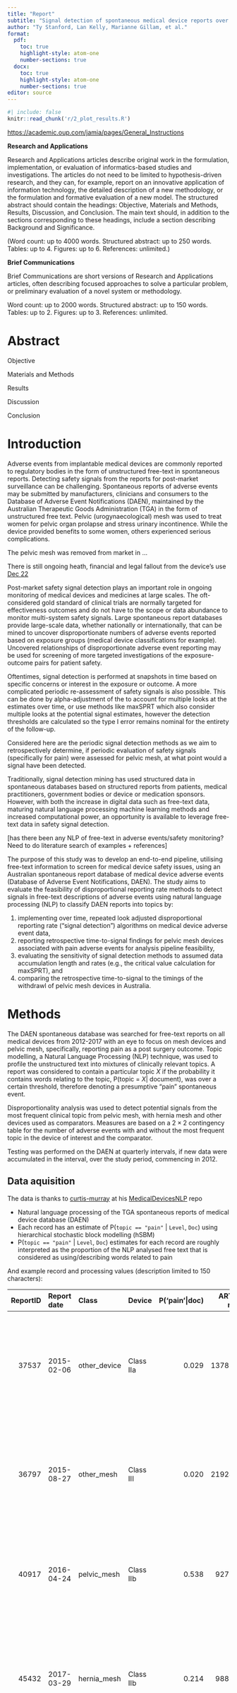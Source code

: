 ```yaml
---
title: "Report"
subtitle: "Signal detection of spontaneous medical device reports over time accounting for multiple comparisons"
author: "Ty Stanford, Lan Kelly, Marianne Gillam, et al."
format:
  pdf:
    toc: true
    highlight-style: atom-one
    number-sections: true
  docx:
    toc: true
    highlight-style: atom-one
    number-sections: true 
editor: source
---
```



<!-- highlight-style supported themes: arrow, pygments, tango, espresso, zenburn, kate, monochrome, breezedark, haddock, atom-one, ayu, breeze, dracula, github, gruvbox, monokai, nord, oblivion, printing, radical, solarized, and vim. -->


```R
#| include: false
knitr::read_chunk('r/2_plot_results.R')
```


\newpage

[https://academic.oup.com/jamia/pages/General_Instructions](https://academic.oup.com/jamia/pages/General_Instructions)

**Research and Applications**

Research and Applications articles describe original work in the formulation, implementation, or evaluation of informatics-based studies and investigations. The articles do not need to be limited to hypothesis-driven research, and they can, for example, report on an innovative application of information technology, the detailed description of a new methodology, or the formulation and formative evaluation of a new model. The structured abstract should contain the headings: Objective, Materials and Methods, Results, Discussion, and Conclusion. The main text should, in addition to the sections corresponding to these headings, include a section describing Background and Significance.

(Word count: up to 4000 words.
Structured abstract: up to 250 words.
Tables: up to 4.
Figures: up to 6.
References: unlimited.)


**Brief Communications**

Brief Communications are short versions of Research and Applications articles, often describing focused approaches to solve a particular problem, or preliminary evaluation of a novel system or methodology.

Word count: up to 2000 words.
Structured abstract: up to 150 words.
Tables: up to 2.
Figures: up to 3.
References: unlimited.



# Abstract

Objective

Materials and Methods

Results

Discussion 

Conclusion


\newpage

# Introduction

Adverse events from implantable medical devices are commonly reported to regulatory bodies in the form of unstructured free-text in spontaneous reports. 
Detecting safety signals from the reports for post-market surveillance can be challenging. 
Spontaneous reports of adverse events may be submitted by manufacturers, clinicians and consumers to the Database of Adverse Event Notifications (DAEN), maintained by the Australian Therapeutic Goods Administration (TGA) in the form of unstructured free text. 
Pelvic (urogynaecological) mesh was used to treat women for pelvic organ prolapse and stress urinary incontinence. 
While the device provided benefits to some women, others experienced serious complications. 

The pelvic mesh was removed from market in ...

There is still ongoing heath, financial and legal fallout from the device's use [Dec 22](https://www.abc.net.au/news/2022-12-04/mesh-implant-class-action-shine-lawyers-payout-dispute/101728850) 




Post-market safety signal detection plays an important role in ongoing monitoring of medical devices and medicines at large scales. The oft-considered gold standard of clinical trials are normally targeted for effectiveness outcomes and do not have to the scope or data abundance to monitor multi-system safety signals. Large spontaneous report databases provide large-scale data, whether nationally or internationally, that can be mined to uncover disproportionate numbers of adverse events reported based on exposure groups (medical device classifications for example). Uncovered relationships of disproportionate adverse event reporting may be used for screening of more targeted investigations of the exposure-outcome pairs for patient safety.

Oftentimes, signal detection is performed at snapshots in time based on specific concerns or interest in the exposure or outcome. A more complicated periodic re-assessment of safety signals is also possible. This can be done by alpha-adjustment of the  to account for multiple looks at the estimates over time, or use methods like maxSPRT which also consider multiple looks at the potential signal estimates, however the detection thresholds are calculated so the type I error remains nominal for the entirety of the follow-up.  

Considered here are the periodic signal detection methods as we aim to retrospectively determine, if periodic evaluation of safety signals (specifically for pain) were assessed for pelvic mesh, at what point would a signal have been detected.

Traditionally, signal detection mining has used structured data in spontaneous databases based on structured reports from patients, medical practitioners, government bodies or device or medication sponsors. However, with both the increase in digital data such as free-text data, maturing natural language processing machine learning methods and increased computational power, an opportunity is available to leverage free-text data in safety signal detection. 

[has there been any NLP of free-text in adverse events/safety monitoring? Need to do literature search of examples + references]

The purpose of this study was to develop an end-to-end pipeline, utilising free-text information to screen for medical device safety issues, using an Australian spontaneous report database of medical device adverse events (Database of Adverse Event Notifications, DAEN). The study aims to evaluate the feasibility of disproportional reporting rate methods to detect signals in free-text descriptions of adverse events using natural language processing (NLP) to classify DAEN reports into topics by:

1.	implementing over time, repeated look adjusted disproportional reporting rate (“signal detection”) algorithms on medical device adverse event data,
2.	reporting retrospective time-to-signal findings for  pelvic mesh devices associated with pain adverse events for analysis pipeline feasibility,
3.	evaluating the sensitivity of signal detection methods to assumed data accumulation length and rates (e.g., the critical value calculation for maxSPRT), and
4.	comparing the retrospective time-to-signal to the timings of the withdrawl of pelvic mesh devices in Australia.






\newpage

# Methods




The DAEN spontaneous database was searched for free-text reports on all medical devices from 2012-2017 with an eye to focus on mesh devices and pelvic mesh, specifically, reporting pain as a post surgery outcome. 
Topic modelling, a Natural Language Processing (NLP) technique, was used to profile the unstructured text into mixtures of clinically relevant topics. 
A report was considered to contain a particular topic $X$ if the probability it contains words relating to the topic, P(topic = $X$| document), was over a certain threshold, therefore denoting a presumptive "pain" spontaneous event.


Disproportionality analysis was used to detect potential signals from the most frequent clinical topic from pelvic mesh, with hernia mesh and other devices used as comparators. Measures are based on a $2 {\times} 2$ contingency table for the number of adverse events with and without the most frequent topic in the device of interest and the comparator. 

Testing was performed on the DAEN at quarterly intervals, if new data were accumulated in the interval, over the study period, commencing in 2012. 






## Data aquisition

The data is thanks to [curtis-murray](https://github.com/curtis-murray) at his [MedicalDevicesNLP](https://github.com/curtis-murray/MedicalDevicesNLP) repo

* Natural language processing of the TGA spontaneous reports of medical device database (DAEN)
* Each record has an estimate of P(`topic == "pain"` | `Level`, `Doc`) using hierarchical stochastic block modelling (hSBM)
* P(`topic == "pain"` | `Level`, `Doc`) estimates for each record are roughly interpreted as the proportion of the NLP analysed free text that is considered as using/describing words related to pain

And example record and processing values (description limited to 150 characters):

| ReportID|Report date |Class        |Device    | P('pain'&#124;doc)| ARTG no.|Event     |Source              |Event type |Description   |
|---:|:---|:---|:---|----:|----:|:---|:---|:---|:------|
|     37537|2015-02-06  |other_device |Class IIa |              0.029|   137859|Injury    |Industry            |Mechanical |Patient admitted for routine SFA angioplasty. The physician had completed the procedure without incident and had withdrawn the balloon catheter fro... |
|     36797|2015-08-27  |other_mesh   |Class III |              0.020|   219240|Injury    |Industry            |Material   |3 weeks post-op, patient contacted the surgeon saying that the wound was opening, and she could see the implant. The patient sent photos, and there... |
|     40917|2016-04-24  |pelvic_mesh  |Class IIb |              0.538|    92718|Injury    |Consumer            |Other      |Have had pelvic pain, pain with sex incontinence with bowel and bladder, cannot sit, walk, stand on feet for extended time.                            |
|     45432|2017-03-29  |hernia_mesh  |Class IIb |              0.214|    98833|Injury    |Consumer            |Other      |Atrium mesh implanted in my abdomen. Severe right sided abdominal pain ongoing. Also had further surgery to repair hernia due to reoccurrence of he... |
|     44402|2017-12-01  |other_device |Class III |              0.000|   149128|No Injury |Other               |Other      |Sponsor distributed a Customer Letter dated 20th December 2016 announcing the immediate discontinuation of their CE-marked Umbilical Vessel Cathete... |
|     45624|2017-12-04  |other_device |Class 1   |              0.000|   121950|No Injury |Health Professional |Mechanical |Operating table started tilting patient on its own during procedure. Emergency stop button pressed - table stopped briefly and began to tilt patien... |
|     45265|2017-12-18  |other_device |Class IIb |              0.250|   177101|Injury    |Industry            |Other      |Pain, possible rupture and swelling around prosthesis.                                                                                                 |



\newpage





## Analysis data


Signal detection of disproportionate adverse events (AEs) will often have tabulated count data accumulated over time. The data at time point $t$ can be summarised as below:

|         | AE(s) $\in Y$| AE(s) $\in \bar{Y}$ |
|:--------|---------:|----------:|
|Target exposure|       $a_t$|        $b_t$|
|Comparator exposure|       $c_t$|        $d_t$|

where

* AE(s) $Y$ is the set of AEs (or singular AE) of interest, 
* AE(s) $\bar{Y}$ is the complementary set to the AEs of interest, 
* *Target exposure* is the medical device(s) of interest,  
* *Comparator exposure* is the medical devices to which the *Target exposure* is being compared, and 
* $a_t$, $b_t$, $c_t$ and $d_t$ (all $\in \mathbb{Z}^{+}$) are the respective counts of AEs recorded up until (i.e., cumulative) time $t$.

In the motivating example of the pelvic mesh device, the contingency table can be written more specifically as


|         | Pain AEs | Not pain AEs  |
|:--------|---------:|----------:|
|Pelvic mesh|       $a_t$|        $b_t$|
|Comparator exposure|       $c_t$|        $d_t$|


where 

* *AEs pain* is the count of AEs that contain "pain" themes greater or equal to some pre-specified threshold $p_t \in (0,1)$ as estimated by the hSBM (that is, $P(\texttt{topic == "pain"} | \texttt{Level, Doc}) \geq p_t$), and
* *Comparator exposure* can be any relevant set of medical devices to compare the pelvic mesh to (e.g., hernia mesh or all other mesh devices or all other devices).

## Signal detection over time

We will consider the three signal detection statistics below:

* Proportional reporting ratio (PRR),
* Bayesian Confidence Propagation Neural Network Information Component (BCPNN IC with MCMC CIs), and
* the maxSPRT statistic


As signal detection is being undertaken repeatedly as data are being accumulated, alpha spending needs to be considered. The below table classifies the aforementioned signal detection methods by their null hypothesis as well as how they control for the family-wise error rate (FWER).


| Method | Null hypothesis        |  FWER adjustment |
|:--------|---------:|----------:|
| PRR | Ratio of pain AEs to all AEs in target and comparator groups has a ratio of 1 | PRR with $\alpha$-spending scheme | 
|BCPNN IC |Independence of pain AEs and target group (based on marginal counts) |        IC with $\alpha$-spending scheme| 
| maxSPRT (binary, group sequential)  | Log-likelihood ratio test statistic below null derived threshold | (built in) |


We will demonstrate how the group sequential binary maxSPRT, as described in previous work, is equivalent to a natively FWER-controlled PRR method of signal detection using the log-likelihood ratio test for significance.



Methods used included the Bayesian Confidence Propagation Neural Network (BCPNN) and the maximised Sequential Probability Ratio Test (maxSPRT) which accounted for multiple testing through alpha spending. The BCPNN was used with and without adjusting for multiple testing. The test statistic for BCPNN is the information criterion (IC) which represents the log2 of the ratio of observed to expected adverse events (0 under the null hypothesis of no association between the topic and pelvic mesh).

maxSPRT was developed for near continuous sequential monitoring (called “group sequential” when monitored at discrete time points or after set accumulations of events), maintaining the correct overall alpha level. The test statistic is based on the maximized (log-)likelihood ratio statistic which uses the observed and expected (under the null hypothesis) reporting ratio assuming binomial adverse event accumulation. The critical value of the likelihood ratio statistic is determined by the 100(1-α)% quantile of possible likelihood ratio statistics from binomial adverse event counts under the null hypothesis over the entire group sequential follow-up.






### Proportional reporting ratio (PRR) 


The PRR estimate is calculated  

$$
\widehat{\text{PRR}}_t = \frac{\frac{a_t}{a_t + b_t}}{\frac{c_t}{c_t+d_t}}.
$$
In the context of signal detection, an elevated proportional reporting ratio is of concern. Therefore the one-sided hypothesis test $H_0: \text{PRR} \leq 1$ (proportional reporting of the target is less than the comparator) is used and is not rejected until

$$
\widehat{\text{PRR}}_t 
{\times}
\exp \left\{{- Z_{\alpha}^{*}  \sqrt{\frac{1}{a_t} + \frac{1}{a_t + b_t} + \frac{1}{c_t} + \frac{1}{c_t+d_t}}}\right\} > 1
$$

at the $\alpha$ level where $Z_{\alpha}^{*}$ is the $(1-\alpha)^{\text{th}}$ quantile of the standard normal distribution. The above threshold is equivalent to the lower bound of the approximate $100(1-2\alpha)$\% confidence interval for a standard two-sided hypothesis test.





###  Bayesian Confidence Propagation Neural Network (BCPNN) Information Component (IC)

The Information Component (IC) statistic is an estimate of the observed-to-expected ratio of the number of target exposure AEs of interest on the log${}_2$-scale under independence between the target exposure and AEs of interest based on information theory [(Bate et al., 1998)](https://doi.org/10.1007/s002280050466)
$$
\text{IC}_{XY} = \log_2 \frac{P_{X, Y}(a_t + b_t,a_t + c_t)}{P_X(a_t + b_t) P_Y(a_t + c_t)}
$$
where $P_X(X=x)$ denotes the marginal probability of an observed count $x$ for the target exposure, $P_Y(Y=y)$ denotes the marginal probability of an observed count $y$ for the AE of interest, and $P_{X,Y}(X=x, Y=y)$ denotes the joint probability.

The BCPNN IC of [Noren et al. (2006)](https://doi.org/10.1002/sim.2473) uses a Bayesian inference based *maximum a posteriori* (m.a.p.) central estimate of the IC,  
$$
\widehat{\text{IC}}_t = \log_2 \frac{\text{E}\left[ \hat{p}_a \right]}{\text{E}\left[ \hat{p}_a + \hat{p}_b\right]\text{E}\left[ \hat{p}_a + \hat{p}_c\right]}
$$

where $p_a$, $p_b$ and $p_c$ are the (assumed constant over time) underlying probabilities of the multinomial-distributed observed events $a_t$, $b_t$ and $c_t$, respectively ($p_d$ corresponding to the count $d_t$ also included). The underlying probabilities are modelled using Dirichlet priors resulting in a Dirichlet posterior distribution. The one-sided null hypothesis of the joint probability target exposure and AEs of interest is equal or less than the marginal products ($H_0: \text{IC}_t \leq 0$) can be rejected when the $\alpha$ quantile of the Markov Chain Monte Carlo (MCMC) empirical distribution is greater than 0. Similarly to the rejection rule for the PRR, this threshold corresponds to the lower bound of the $100(1-2\alpha)$\% equal-tailed credible region in a two-sided hypothesis test.



### maxSPRT

[Kulldorff et al. (2011)](https://doi.org/10.1080/07474946.2011.539924) outlined that the relative risk (RR) at a given point-in-time for accumulated binary data (that is, "success"/"failure" events or AE of interest or not) of a target group relative to a comparator has the maximum likelihood estimate of 

$$
\widehat{\text{RR}} = z \frac{C_n}{n - C_n}
$$

where 

* $z$ is the ratio of the total AEs for the comparator to the total AEs for the target,
* $C_n$ is the count of target exposure AEs in $X$,
* $n$ is the count of all AEs in $X$ (target and comparator exposure), and
* $n - C_n$ is therefore the count of comparator exposure AEs in $X$.

In the context of our data, the values $z$, $C_n$ and $n$ are the quantities $\frac{c_t + d_t}{a_t + b_t}$, $a_t$ and $a_t + c_t$, respectively, at time $t$.

Therefore the RR maximum likelihood estimate at time $t$ can be re-written
$$
\begin{aligned}
\widehat{\text{RR}}_t 
&= 
\frac{c_t + d_t}{a_t + b_t} \times \frac{a_t}{c_t}
\\
&= 
\frac{\frac{1}{a_t + b_t}}{\frac{1}{c_t + d_t}} \times \frac{a_t}{c_t}
\\
&= 
\frac{\frac{a_t}{a_t + b_t}}{\frac{c_t}{c_t + d_t}} 
\\
\end{aligned}
$$
which is the PRR estimate at time $t$ as before.

The (maximised) log-likelihood ratio statistic of $\widehat{\text{PRR}}_t$ (equivalently, $\widehat{\text{RR}}_t$) can be determined calculated as

$$
\text{LLR}_t = 
a_t  \ln \left(\frac{a_t}{a_t + c_t}\right) + 
c_t  \ln \left(\frac{c_t}{a_t + c_t} \right) - 
a_t  \ln\left(\frac{a_t + b_t}{a_t + b_t +c_t + d_t}\right) - 
c_t \ln\left(\frac{c_t + d_t}{a_t + b_t + c_t + d_t}\right)
$$

The maxSPRT test is considered significant when $LLR_t$ is greater than the pre-computed critical value which is the $100(1-\alpha)$\% percentile of the  $LLR_t$ values generated under the null hypothesis $\text{RR}_t = 1$ for group sequential looks at the data $t = t_1, t_2, \ldots, t_k$. The CV can either be computed using the 95th percentile of $LLR_t$ values with the exact joint binomial probabilities over $k$ looks of the data accumulation under the null hypothesis, or by MCMC sampling of binomial event accumulation (and associated $LLR_t$ values) to approximate the $LLR$ distribution when the exact CV computation is computationally intractable.\footnote{The \texttt{Sequential} R package exact CV function suggests "not using values greater than 1000" in regards to the total events to potentially be observed over the follow-up.}


\newpage


## Analysis choices


A large unknown what threshold should be used to dichotomise P(`topic == "pain"` |  `Doc`) into pain and non-pain spontaneous event report. 
The threshold can roughly be interpreted as the proportion of the spontaneous event report free text relates to "pain" topics. 
It is a balancing act, likely with some "safe zone", to choose a threshold high enough that false-positive pain reports don't occur too frequently to induce noise or bias that might exist between the two device groups being compared, and also importantly a threshold low enough that pain events are not missed with false negatives and having the flow on effect of not having enough events of interest to sufficiently power the disproportionality statistics.
From pilot feasibility exploration, the thresholds considered were from 0.5\% to 10\% of the free text, i.e., using thresholds $e_{topic} = \left\{0.005, 0.010, ..., 0.100 \right\}$.
Further complicating matters, it should be noted, optimal P(`topic == "pain"` | `Doc`) thresholds may be different for differing event topics, however, we only consider the pain topic in this study.

We choose to perform the analysis group sequential analysis at quarterly time points as this is a reasonable accumulation of events in the Australian specific data source and represents a data accumulation interval feasible for large scale medical device safety monitoring given the computational and pipeline complexity of NLP of the free text and downstream analysis.

There are a vast amount of options in choosing an alpha-spending function to use with the BCPNN IC (lower) confidence interval calculations. However, we have chosen the widely used exponential spending function (Anderson and Clark, 2009) with $\nu = \frac{1}{2}$ because of its wide use and reasonable proporties.

The statistical analysis enumerates the following choices:

* comparator: pelvic mesh is compared to a range of specific (hernia mesh) to less specific (all other devices) comparator groups to characterise analysis performance,
* pain topic threshold, and
* competing signal detection methods in alpha-spend adjusted BCPNN IC calculations and maxSPRT.

\footnote{
Anderson KM and Clark JB (2009), Fitting spending functions. Statistics in Medicine; 29:321-327.
Jennison C and Turnbull BW (2000), Group Sequential Methods with Applications to Clinical Trials. Boca Raton: Chapman and Hall.
Lan, KKG and DeMets, DL (1983), Discrete sequential boundaries for clinical trials. Biometrika; 70:659-663.
}

## Software and code availability


All analysis was performed in R (version X.Y.Z) with the assistance of the `Sequential` (ref) and `EmpiricalCalibration` (ref) packages for maxSPRT threshold calculation. All data and code is available at https://github.com/tystan/mesh-sig-detect.




\newpage


# Results

A summary depiction of the NLP processed data is shown in Figure 1. All spontaneous reports (n= ) were partitioned by device type as either pelvic mesh, hernia mesh, other mesh or other devices. Pelvic mesh had the highest proportion of reports that included the word "pain" in the free text, followed by other and hernia mesh. The stacked and stratified histograms in Figure 1 depict the NLP estimated P(pain|doc) distributions. Pelvic mesh had the largest proportion of non-0 estimated P(pain|doc) values when "pain" was used in the free-text. Notably, other mesh had a similar proportion of non-0 estimated P(pain|doc) values when "pain" wasn't used in the free-text. It is worth remarking that these are the summary data at the conclusion of data follow-up in 2017 so the accumulation of data may not show such stark difference in pain adverse events (whether literal "pain" text or P(pain|doc) estimated) between the device categories.



![Frequency of pain topic in pelvic, hernia and other mesh and other devices.](fig/pain_topic_dist.png){}



```R
#| include: false
```



```R
#| include: false
```

To illustrate the quarterly accumulation of spontaneous report data, Table 5 is a snippet (each quarter up to $t=$ 2015-Q1) of the cumulative number of pelvic mesh reports with $P(pain|doc) \geq 0.05 = p_t$  and $P(pain|doc) < 0.05$, labelled $a_t$ and $b_t$ respectively, as well as the cumulative number of hernia mesh reports with $P(pain|doc) \geq 0.05$  and $P(pain|doc) < 0.05$, similarly labelled $c_t$ and $d_t$ . Each row of the table can be considered the cumulative $2 {\times} 2$ contingency at time $t$. It is notable the number of presumptive pain related adverse events in pelvic mesh spontaneous reports ($a_t$) increased sharply in Q4 2014 compared with the previous quarter. This pattern was consistent across the various thresholds $p_t$ considered in the analyses. [Include the reason this might be the case here]. 


```R
#| echo: false
#| results: 'asis'
#| tbl-cap: "Cumulative quarterly AE counts of pelvic mesh ($a_t$ is pain topic count) compared to hernia mesh ($c_t$ is pain topic count) using a pain topic threshold of 0.05."
```






While not the values used for determining significance, Figure 2 demonstrates the statistics, termed here as "reporting ratio statistics", over the follow-up period that are most likely the familiar signal detection estimates to the reader. The specific comparison seen is for pelvic mesh (target) vs hernia mesh (comparator) for four different $p_t$ thresholds. 
The RR estimates for maxSPRT and PRR methods are of course identical, the methods differ in using the LRT and Wald tests respectively.
The IC statistic is not directly comparable to RR, it does share similarities in that values above the null value of 0 (on the log2 scale) represent disproportionate reporting rate in the cohort of interest. Plotted however is $2^IC$ as this is a ratio-scale statistic that can be more easily compared to a RR. Note these reporting ratio statistics are not affected by multiple comparison adjustment.


Vertical lines are when H0 is rejected for the various methods which don't necessarily coincide with the largest reporting ratio estimate but with the testing procedure used.
<!-- The vertical black lines in Figure 2 depict when a significance was reached for each method, all but one occurring at Q4 2014 time point as commented on previously.  -->
Significance was reached at the same time for all methods (last quarter of 2014), except  for the PRR method at the 0.08 threshold which was a delayed an additional quarter.
The jumps in the reporting ratios were larger for larger thresholds, however it should be noted higher thresholds stopped reporting ratios being estimated until further into the follow up because less spontaneous report free text records are classified as pain events as a result of elevated estimated probability criteria (threshold). 

(include a 2^IC vs RR numeric example here to compare reporting ratios)


The columns of Figure 2 depict increasing pain topic thresholds. Within each threshold, the reporting ratio  estimates are reasonably stable after some initial fluctuation as a result of the uncertainty discrete nature of the data accumulated over time. However, the RR estimates for the larger thresholds show a general increase in the reporting ratio estimates over time. Interestingly, this is not the case for the BCPNN which actually decreases for the 0.08 threshold from 2016 onward. Common to all methods though are increased reporting ratio estimates for larger thresholds within their respective method suggesting that larger P(topic = "pain"| document) are more frequent in the pelvic mesh group. This higher threshold comes with a cost, that the higher barrier to pain events means insufficient data are available to produce a reporting ratio estimate early in the data accumulation. Further demonstrating competing constraints of a threshold low enough to detect sufficient presumptive pain events but high enough (specific enough) to discriminate between non-pain and pain events.






```R
#| echo: false
#| fig.width: 12
#| fig.height: 7
#| fig-cap: "Reporting ratio estimates for the pelvic mesh v hernia mesh comparison over time for the three signal detection methods at different pain topic thresholds."
```

Figure 3 shows how significance is determined for the three methods over time and for various comparisons (a fixed $p_t = 0.04$ is used). Similarly to Figure 2, the vertical lines shows when significance is reached. The CV values for each maxSPRT analysis for the different comparators are different (values here), although not obvious from the graph. Also note that the LLR values have been truncated when exceeding 30 to not dominate the y-axis scaling. 

The Hernia mesh v Other mesh group in the final column servea a negative control as it is not expected to produce a significant signal. Indeed no signal detection method reaches significance for this comparison.

Significance is reached in all methods when hernia mesh is the target. However the comparisons hernia mesh vs pelvic mesh and hernia mesh vs pelvic/other mesh rejected the null hypothesis a year later than the hernia mesh vs pelvic/other mesh/other devices comparison. This may be a result of difference safety profiles for non-mesh devices in the comparator counts ($c_t$ and $d_t$). Consideration needs to be made about whether this is an appropriate comparison. Discussed in other articles (refs).

```R
#| echo: false
#| fig.width: 10
#| fig.height: 7
#| fig-cap: "Disproportionality test statistic values for heneria mesh compared to three copmparison groups over time with their respective critical values. The P(topic = 'pain'| document) threshold is set at 0.04."
```


Figure 4 shows how the different signal detection methods reached significance at different pain thresholds $p_t$. The highest thresholds risk delayed signal detection or not reaching significance at all, especially in the least data rich comparison of pelvic mesh v hernia mesh.

xxx where the thresholds that ensured all methods for the mesh only comparisons were detected prior to 2015

while the PRR allowed earlier potential signal detection in the pelvic mesh vs pelvic/other mesh/other devices comparison (2012 Q4) for thresholds xxxx, these thresholds were sub-optimal for the other methods of signal detection


```R
#| echo: false
#| fig.width: 10
#| fig.height: 7
#| fig-cap: "Time when methods reached critical values for signal detection."
```


Figure 5 explores the information about follow-up that is only available retrospectively that may affect signal detection if not approciximately estimated ahead of time. maxSPRT requires both the expected ratio of controls to cases ($c_t$ to $a_t$ in this case) as data is accumulated as well as the expected number of reports per quarter (for a finite follow up period). Figure 5 shows how the time-to signal is alterd with changing assumed values that affect the CV thresholds for significance.




```R
#| echo: false
#| fig.width: 10
#| fig.height: 7
#| fig-cap: "Time when methods reached critical values for signal detection using different assumed a priori variables for CV calculation."
```



\clearpage


<!-- Words associated with "pain" comprised the most frequent clinical topic for pelvic mesh -->
<!-- Optimal threshold for P(topic = "pain"| document) pain topics in pelvic mesh for earliest detection from maxSPRT and multiple adjusted BCPNN, depending on comparator (Figure 4)  -->


<!-- * Hernia mesh  < 0.09 -->
<!-- * Other mesh    0.06 – 0.08 -->
<!-- * All other devices: Unstable for thresholds > 0.06 -->


<!-- Combining results, the best threshold is 0.06  -->
<!-- Earliest time period  when signal was detected with and without adjustment for multiple testing and maxSPRT by year, with hernia mesh as a comparator: -->


<!-- |         | |   -->
<!-- |:--------|---------:| -->
<!-- |BCPNN|       August 2014|       -->
<!-- |BCPNN with adjustment for multiple testing | December 2014	| -->
<!-- |maxSPRT | December 2014 | -->
  




# Conclusion 

Urogynaecological mesh was withdrawn from the Australian market in 2018, while our retrospective analysis with a 0.06 threshold detected signals between August – December 2014. We have demonstrated the potential of using topic modelling in spontaneous reports for signal detection in post-market surveillance.



\newpage

# Session information


```R
format(Sys.time(), '%d %b %Y')
sessionInfo()
```





